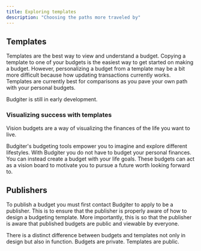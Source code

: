 ```yaml
---
title: Exploring templates
description: "Choosing the paths more traveled by"
---
```


## Templates

Templates are the best way to view and understand a budget. Copying a template to one of your budgets is the easiest way to get started on making a budget. However, personalizing a budget from a template may be a bit more difficult because how updating transactions currently works. Templates are currently best for comparisons as you pave your own path with your personal budgets.

<Note>Budgiter is still in early development.</Note>

### Visualizing success with templates

Vision budgets are a way of visualizing the finances of the life you want to live.

Budgiter's budgeting tools empower you to imagine and explore different lifestyles. With Budgiter you do not have to budget your personal finances. You can instead create a budget with your life goals. These budgets can act as a vision board to motivate you to pursue a future worth looking forward to. 

## Publishers

To publish a budget you must first contact Budgiter to apply to be a publisher. This is to ensure that the publisher is properly aware of how to design a budgeting template. More importantly, this is so that the publisher is aware that published budgets are public and viewable by everyone. 

<Info>There is a distinct difference between budgets and <Tooltip tip="published budgets">templates</Tooltip> not only in design but also in function. Budgets are private. <Tooltip tip="published budgets">Templates</Tooltip> are public.</Info>